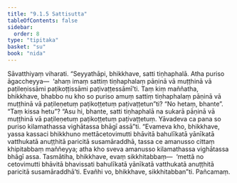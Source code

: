 ```yaml
---
title: "9.1.5 Sattisutta"
tableOfContents: false
sidebar:
  order: 8
type: "tipitaka"
basket: "su"
book: "nida"
---
```



<DynamicBreadcrumb />

<Division number="227" book="nida" bookNo="12" page="455">

<Paragraph number="1220" book="nida">
Sāvatthiyaṃ viharati. “Seyyathāpi, bhikkhave, satti tiṇhaphalā. Atha puriso āgaccheyya—  ‘ahaṃ imaṃ sattiṃ tiṇhaphalaṃ pāṇinā vā muṭṭhinā vā paṭileṇissāmi paṭikoṭṭissāmi paṭivaṭṭessāmī’ti. Taṃ kiṃ maññatha, bhikkhave, bhabbo nu kho so puriso amuṃ sattiṃ tiṇhaphalaṃ pāṇinā vā muṭṭhinā vā paṭileṇetuṃ paṭikoṭṭetuṃ paṭivaṭṭetun”ti? “No hetaṃ, bhante”. “Taṃ kissa hetu”? “Asu hi, bhante, satti tiṇhaphalā na sukarā pāṇinā vā muṭṭhinā vā paṭileṇetuṃ paṭikoṭṭetuṃ paṭivaṭṭetuṃ. Yāvadeva ca pana so puriso kilamathassa vighātassa bhāgī assā”ti.
</Paragraph>

<Paragraph number="1221" book="nida">
“Evameva kho, bhikkhave, yassa kassaci bhikkhuno mettācetovimutti bhāvitā bahulīkatā yānīkatā vatthukatā anuṭṭhitā paricitā susamāraddhā, tassa ce amanusso cittaṃ khipitabbaṃ maññeyya; atha kho sveva amanusso kilamathassa vighātassa bhāgī assa. Tasmātiha, bhikkhave, evaṃ sikkhitabbaṃ—  ‘mettā no cetovimutti bhāvitā bhavissati bahulīkatā yānīkatā vatthukatā anuṭṭhitā paricitā susamāraddhā’ti. Evañhi vo, bhikkhave, sikkhitabban”ti.

</Paragraph>
</Division>

<Paragraph number="1222" type="center" book="nida">
Pañcamaṃ.
</Paragraph>